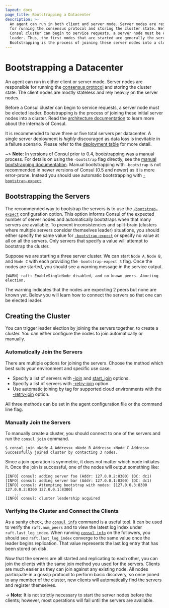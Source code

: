 ```yaml
---
layout: docs
page_title: Bootstrapping a Datacenter
description: >-
  An agent can run in both client and server mode. Server nodes are responsible
  for running the consensus protocol and storing the cluster state. Before a
  Consul cluster can begin to service requests, a server node must be elected
  leader. Thus, the first nodes that are started are generally the server nodes.
  Bootstrapping is the process of joining these server nodes into a cluster.
---
```



# Bootstrapping a Datacenter

An agent can run in either client or server mode. Server nodes are responsible for running the
[consensus protocol](/docs/internals/consensus) and storing the cluster state.
The client nodes are mostly stateless and rely heavily on the server nodes.

Before a Consul cluster can begin to service requests,
a server node must be elected leader. Bootstrapping is the process
of joining these initial server nodes into a cluster. Read the
[architecture documentation](/docs/internals/architecture) to learn more about
the internals of Consul.

It is recommended to have three or five total servers per datacenter. A single server deployment is _highly_ discouraged
as data loss is inevitable in a failure scenario. Please refer to the
[deployment table](/docs/internals/consensus#deployment-table) for more detail.

~> **Note**: In versions of Consul prior to 0.4, bootstrapping was a manual process. For details on using the `-bootstrap` flag directly, see the
[manual bootstrapping documentation](/docs/install/bootstrapping#manually-join-the-servers).
Manual bootstrapping with `-bootstrap` is not recommended in
newer versions of Consul (0.5 and newer) as it is more error-prone.
Instead you should use automatic bootstrapping
with [`-bootstrap-expect`](/docs/agent/options#_bootstrap_expect).

## Bootstrapping the Servers

The recommended way to bootstrap the servers is to use the [`-bootstrap-expect`](/docs/agent/options#_bootstrap_expect)
configuration option. This option informs Consul of the expected number of
server nodes and automatically bootstraps when that many servers are available. To prevent
inconsistencies and split-brain (clusters where multiple servers consider
themselves leader) situations, you should either specify the same value for
[`-bootstrap-expect`](/docs/agent/options#_bootstrap_expect)
or specify no value at all on all the servers. Only servers that specify a value will attempt to bootstrap the cluster.

Suppose we are starting a three server cluster. We can start `Node A`, `Node B`, and `Node C` with each
providing the `-bootstrap-expect 3` flag. Once the nodes are started, you should see a warning message in the service output.

```log
[WARN] raft: EnableSingleNode disabled, and no known peers. Aborting election.
```

The warning indicates that the nodes are expecting 2 peers but none are known yet. Below you will learn how to connect the servers so that one can be
elected leader.

## Creating the Cluster

You can trigger leader election by joining the servers together, to create a cluster. You can either configure the nodes to join automatically or manually.

### Automatically Join the Servers

There are multiple options for joining the servers. Choose the method which best suits your environment and specific use case.

- Specify a list of servers with
  [-join](/docs/agent/options#_join) and
  [start_join](/docs/agent/options#start_join)
  options.
- Specify a list of servers with [-retry-join](/docs/agent/options#_retry_join) option.
- Use automatic joining by tag for supported cloud environments with the [-retry-join](/docs/agent/options#_retry_join) option.

All three methods can be set in the agent configuration file or
the command line flag.

### Manually Join the Servers

To manually create a cluster, you should connect to one of the servers
and run the `consul join` command.

```shell-session
$ consul join <Node A Address> <Node B Address> <Node C Address>
Successfully joined cluster by contacting 3 nodes.
```

Since a join operation is symmetric, it does not matter which node initiates it. Once the join is successful, one of the nodes will output something like:

```log
[INFO] consul: adding server foo (Addr: 127.0.0.2:8300) (DC: dc1)
[INFO] consul: adding server bar (Addr: 127.0.0.1:8300) (DC: dc1)
[INFO] consul: Attempting bootstrap with nodes: [127.0.0.3:8300 127.0.0.2:8300 127.0.0.1:8300]
    ...
[INFO] consul: cluster leadership acquired
```

### Verifying the Cluster and Connect the Clients

As a sanity check, the [`consul info`](/commands/info) command
is a useful tool. It can be used to verify the `raft.num_peers`
and to view the latest log index under `raft.last_log_index`. When
running [`consul info`](/commands/info) on the followers, you
should see `raft.last_log_index` converge to the same value once the
leader begins replication. That value represents the last log entry that
has been stored on disk.

Now that the servers are all started and replicating to each other, you can
join the clients with the same join method you used for the servers.
Clients are much easier as they can join against any existing node. All nodes participate in a gossip
protocol to perform basic discovery, so once joined to any member of the
cluster, new clients will automatically find the servers and register
themselves.

-> **Note:** It is not strictly necessary to start the server nodes before the clients; however, most operations will fail until the servers are available.
